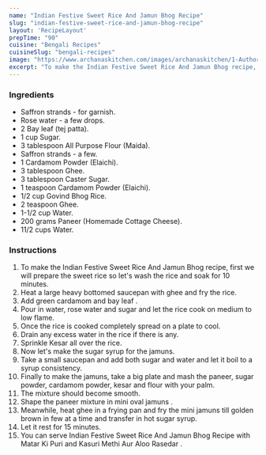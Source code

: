 ---
name: "Indian Festive Sweet Rice And Jamun Bhog Recipe"
slug: "indian-festive-sweet-rice-and-jamun-bhog-recipe"
layout: 'RecipeLayout'
prepTime: "90"
cuisine: "Bengali Recipes"
cuisineSlug: "bengali-recipes"
image: "https://www.archanaskitchen.com/images/archanaskitchen/1-Author/ruby_pathak-yahoo.com/Indian_Festive_Sweet_Rice_And_Jamun_Bhog.jpg"
excerpt: "To make the Indian Festive Sweet Rice And Jamun Bhog recipe, first we will prepare the sweet rice so lets wash the rice and soak for 10 minutes"
---

### Ingredients

- Saffron strands - for garnish.
- Rose water - a few drops.
- 2 Bay leaf (tej patta).
- 1 cup Sugar.
- 3 tablespoon All Purpose Flour (Maida).
- Saffron strands - a few.
- 1 Cardamom Powder (Elaichi).
- 3 tablespoon Ghee.
- 3 tablespoon Caster Sugar.
- 1 teaspoon Cardamom Powder (Elaichi).
- 1/2 cup Govind Bhog Rice.
- 2 teaspoon Ghee.
- 1-1/2 cup Water.
- 200 grams Paneer (Homemade Cottage Cheese).
- 11/2 cups Water.

### Instructions

1. To make the Indian Festive Sweet Rice And Jamun Bhog recipe, first we will prepare the sweet rice so let's wash the rice and soak for 10 minutes.
1. Heat a large heavy bottomed saucepan with ghee and fry the rice.
1. Add green cardamom and bay leaf .
1. Pour in water, rose water and sugar and let the rice cook on medium to low flame.
1. Once the rice is cooked completely spread on a plate to cool.
1. Drain any excess water in the rice if there is any.
1. Sprinkle Kesar all over the rice.
1. Now let's make the sugar syrup for the jamuns.
1. Take a small saucepan and add both sugar and water and let it boil to a syrup consistency.
1. Finally to  make the jamuns, take a big plate and mash the paneer, sugar powder, cardamom powder, kesar and flour with your palm.
1. The mixture should become smooth.
1. Shape the paneer mixture in mini oval jamuns .
1. Meanwhile, heat ghee in a frying pan and fry the mini jamuns till golden brown in few at a time and transfer in hot sugar syrup.
1. Let it rest for 15 minutes.
1. You can serve Indian Festive Sweet Rice And Jamun Bhog Recipe with  Matar Ki Puri and  Kasuri Methi Aur Aloo Rasedar .
